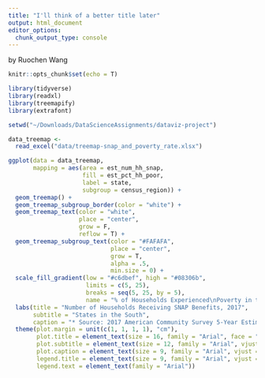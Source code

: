 ```yaml
---
title: "I'll think of a better title later"
output: html_document
editor_options: 
  chunk_output_type: console
---
```


by Ruochen Wang

```r
knitr::opts_chunk$set(echo = T)

```

```r
library(tidyverse)
library(readxl)
library(treemapify)
library(extrafont)

```

```r
setwd("~/Downloads/DataScienceAssignments/dataviz-project")

data_treemap <-
  read_excel("data/treemap-snap_and_poverty_rate.xlsx")

ggplot(data = data_treemap,
       mapping = aes(area = est_num_hh_snap,
                     fill = est_pct_hh_poor,
                     label = state,
                     subgroup = census_region)) +
  geom_treemap() +
  geom_treemap_subgroup_border(color = "white") +
  geom_treemap_text(color = "white",
                    place = "center",
                    grow = F,
                    reflow = T) +
  geom_treemap_subgroup_text(color = "#FAFAFA",
                             place = "center",
                             grow = T,
                             alpha = .5,
                             min.size = 0) +
  scale_fill_gradient(low = "#c6dbef", high = "#08306b",
                      limits = c(5, 25),
                      breaks = seq(5, 25, by = 5),
                      name = "% of Households Experienced\nPoverty in the Past 12 Months") +
  labs(title = "Number of Households Receiving SNAP Benefits, 2017",
       subtitle = "States in the South",
       caption = "* Source: 2017 American Community Survey 5-Year Estimates, US Census Bureau") +
  theme(plot.margin = unit(c(1, 1, 1, 1), "cm"),
        plot.title = element_text(size = 16, family = "Arial", face = "bold", vjust = 2),
        plot.subtitle = element_text(size = 12, family = "Arial", vjust = 2),
        plot.caption = element_text(size = 9, family = "Arial", vjust = -2),
        legend.title = element_text(size = 9, family = "Arial", vjust = 4),
        legend.text = element_text(family = "Arial"))

```
